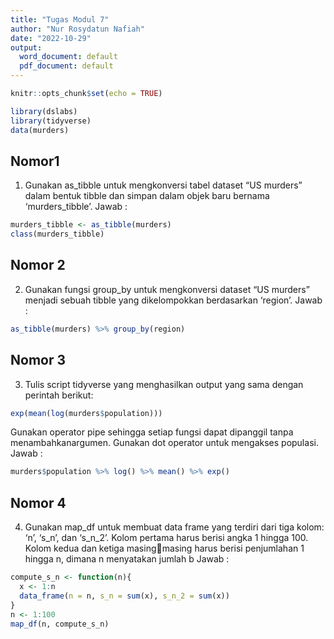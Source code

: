 ```yaml
---
title: "Tugas Modul 7"
author: "Nur Rosydatun Nafiah"
date: "2022-10-29"
output:
  word_document: default
  pdf_document: default
---
```


```r
knitr::opts_chunk$set(echo = TRUE)
```

```r
library(dslabs)
library(tidyverse)
data(murders)
```

## Nomor1 ##
1. Gunakan as_tibble untuk mengkonversi tabel dataset “US murders” dalam bentuk tibble dan simpan dalam objek baru bernama ‘murders_tibble’. 
Jawab :
```r
murders_tibble <- as_tibble(murders)
class(murders_tibble)
```


## Nomor 2 ##
2. Gunakan fungsi group_by untuk mengkonversi dataset “US murders” menjadi sebuah tibble yang dikelompokkan berdasarkan ‘region’. 
Jawab :
```r
as_tibble(murders) %>% group_by(region)
```


## Nomor 3 ##
3. Tulis script tidyverse yang menghasilkan output yang sama dengan perintah berikut: 
```r
exp(mean(log(murders$population)))
```

Gunakan operator pipe sehingga setiap fungsi dapat dipanggil tanpa menambahkanargumen. 
Gunakan dot operator untuk mengakses populasi. 
Jawab : 
```r
murders$population %>% log() %>% mean() %>% exp()
```


## Nomor 4 ##
4. Gunakan map_df untuk membuat data frame yang terdiri dari tiga kolom: ‘n’, ‘s_n’, dan ‘s_n_2’. Kolom pertama harus berisi angka 1 hingga 100. Kolom kedua dan ketiga masingmasing harus berisi penjumlahan 1 hingga n, dimana n menyatakan jumlah b
Jawab : 
```r
compute_s_n <- function(n){
  x <- 1:n
  data_frame(n = n, s_n = sum(x), s_n_2 = sum(x))
}
n <- 1:100
map_df(n, compute_s_n)
```

